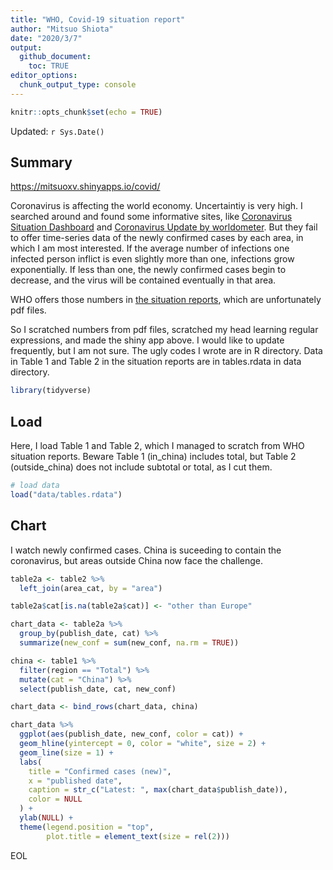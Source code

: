 ```yaml
---
title: "WHO, Covid-19 situation report"
author: "Mitsuo Shiota"
date: "2020/3/7"
output: 
  github_document:
    toc: TRUE
editor_options: 
  chunk_output_type: console
---
```


```r
knitr::opts_chunk$set(echo = TRUE)
```

Updated: `r Sys.Date()`

## Summary

<https://mitsuoxv.shinyapps.io/covid/>

Coronavirus is affecting the world economy. Uncertaintiy is very high. I searched around and found some informative sites, like [Coronavirus Situation Dashboard](https://who.maps.arcgis.com/apps/opsdashboard/index.html#/c88e37cfc43b4ed3baf977d77e4a0667) and [Coronavirus Update by worldometer](https://www.worldometers.info/coronavirus/). But they fail to offer time-series data of the newly confirmed cases by each area, in which I am most interested. If the average number of infections one infected person inflict is even slightly more than one, infections grow exponentially. If less than one, the newly confirmed cases begin to decrease, and the virus will be contained eventually in that area.

WHO offers those numbers in [the situation reports](https://www.who.int/emergencies/diseases/novel-coronavirus-2019/situation-reports/), which are unfortunately pdf files.

So I scratched numbers from pdf files, scratched my head learning regular expressions, and made the shiny app above. I would like to update frequently, but I am not sure. The ugly codes I wrote are in R directory. Data in Table 1 and Table 2 in the situation reports are in tables.rdata in data directory.

```r
library(tidyverse)
```

## Load

Here, I load Table 1 and Table 2, which I managed to scratch from WHO situation reports. Beware Table 1 (in_china) includes total, but Table 2 (outside_china) does not include subtotal or total, as I cut them.

```r
# load data
load("data/tables.rdata")
```

## Chart

I watch newly confirmed cases. China is suceeding to contain the coronavirus, but areas outside China now face the challenge.

```r
table2a <- table2 %>% 
  left_join(area_cat, by = "area")

table2a$cat[is.na(table2a$cat)] <- "other than Europe"

chart_data <- table2a %>% 
  group_by(publish_date, cat) %>% 
  summarize(new_conf = sum(new_conf, na.rm = TRUE))

china <- table1 %>%
  filter(region == "Total") %>% 
  mutate(cat = "China") %>% 
  select(publish_date, cat, new_conf)

chart_data <- bind_rows(chart_data, china)

chart_data %>% 
  ggplot(aes(publish_date, new_conf, color = cat)) +
  geom_hline(yintercept = 0, color = "white", size = 2) +
  geom_line(size = 1) +
  labs(
    title = "Confirmed cases (new)",
    x = "published date",
    caption = str_c("Latest: ", max(chart_data$publish_date)),
    color = NULL
  ) +
  ylab(NULL) +
  theme(legend.position = "top",
        plot.title = element_text(size = rel(2)))

```

EOL

